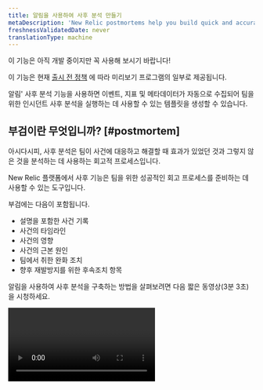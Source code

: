 ```yaml
---
title: 알림을 사용하여 사후 분석 만들기
metaDescription: 'New Relic postmortems help you build quick and accurate postmortems by collecting events, metrics, and metadata automatically.'
freshnessValidatedDate: never
translationType: machine
---
```


<Callout title="시사">
  이 기능은 아직 개발 중이지만 꼭 사용해 보시기 바랍니다!

  이 기능은 현재 [출시 전 정책](/docs/licenses/license-information/referenced-policies/new-relic-pre-release-policy) 에 따라 미리보기 프로그램의 일부로 제공됩니다.
</Callout>

알림&apos; 사후 분석 기능을 사용하면 이벤트, 지표 및 메타데이터가 자동으로 수집되어 팀을 위한 인시던트 사후 분석을 실행하는 데 사용할 수 있는 템플릿을 생성할 수 있습니다.

## 부검이란 무엇입니까? [#postmortem]

아시다시피, 사후 분석은 팀이 사건에 대응하고 해결할 때 효과가 있었던 것과 그렇지 않은 것을 분석하는 데 사용하는 회고적 프로세스입니다.

New Relic 플랫폼에서 사후 기능은 팀을 위한 성공적인 회고 프로세스를 준비하는 데 사용할 수 있는 도구입니다.

부검에는 다음이 포함됩니다.

* 설명을 포함한 사건 기록
* 사건의 타임라인
* 사건의 영향
* 사건의 근본 원인
* 팀에서 취한 완화 조치
* 향후 재발방지를 위한 후속조치 항목

알림을 사용하여 사후 분석을 구축하는 방법을 살펴보려면 다음 짧은 동영상(3분 3초)을 시청하세요.

<Video type="wistia" id="b0jcdks8eb" />

## 우리의 사후 분석 도구를 사용하는 이유는 무엇입니까? [#why-postmortem]

알림 사후 분석은 인시던트와 관련된 데이터를 자동으로 수집하여 팀이 향후 인시던트에 대한 대응 개선을 위한 분석 및 작업 항목에 집중할 수 있도록 해줍니다.

시작할 준비가 되셨습니까? [New Relic 계정](https://newrelic.com/signup) 이 있는지 확인하십시오. 영원히 무료입니다!

## 사후 작성 [#create-postmortem]

이슈가 종료되면 사후 분석을 생성할 수 있습니다.

문제를 찾으려면 <DNT>**[one.newrelic.com &gt; All capabilities](https://one.newrelic.com/all-capabilities) &gt; Alerts &gt; Analyze**</DNT> 으로 이동하여 <DNT>**Issues &amp; activity**</DNT> 클릭하세요.

문제는 동일한 기본 문제와 관련된 인시던트 그룹입니다. 새 인시던트가 생성되면 인시던트 인텔리전스는 새로운 문제를 열고 가능한 상관 관계에 대해 다른 미결 문제를 평가할 수 있습니다.

사후 분석을 작성하려면 다음 단계를 따르십시오.

### 1단계: 사후 페이지 입력 [#postmortem-page]

문제 피드에서 사후 분석을 위한 미해결 문제를 선택합니다.

종료된 문제를 보려면 검색 필드에서 필터 버튼을 클릭한 다음 <DNT>**Closed**</DNT> 문제 상태를 선택하세요.

문제 세부정보 페이지에서 <DNT>**Close**</DNT> 클릭한 다음 <DNT>**Create postmortem**</DNT> 클릭합니다.

### 2단계: 타임라인 검토, 편집 및 댓글 달기 [#edit-event-timeline]

사후 분석은 문제의 수명 기간 동안 이벤트와 메타데이터를 수집하고 이벤트 타임라인을 자동으로 생성합니다.

<img title="The postmortem timeline" alt="A screenshot of the postmortem timeline showing how events are grouped by time and date." src="/images/accounts_screenshot-full_postmortem-1.webp" />

<figcaption>
  특정 이벤트를 축소하거나 확장하여 중요한 것에 더 쉽게 집중할 수 있습니다.
</figcaption>

각 이벤트 유형은 구별을 돕기 위해 다른 색상으로 레이블이 지정됩니다.태그는 유용한 추가 컨텍스트를 제공하는 데 도움이 됩니다.

이벤트 유형에는 이상 인시던트, 인시던트, 배포 및 사용자 활동이 포함됩니다.

이슈의 각 이벤트는 이벤트 카드에 구성됩니다.이벤트 타임라인을 확인하거나 이벤트 카드를 삭제하거나 사용자 이벤트를 추가할 수 있습니다.

### 3단계: (선택 사항) 사용자 이벤트 추가 [#add-user-event]

<Callout variant="tip">
  타임라인에서 메모를 사용자 이벤트로 추가하려면 카드 아래로 마우스를 이동하면 &quot;카드 삽입&quot; 옵션이 표시됩니다.
</Callout>

&quot;카드 삽입&quot;을 클릭하고 컨텍스트를 입력하고 저장합니다.

<img title="postmortem-2.png" alt="Screenshot of New Relic Postmortem Timeline Insert User Card" src="/images/accounts_screenshot-crop_postmortem-2.webp" />

### 4단계: (선택 사항) 이벤트에 대한 의견 남기기 [#comment-event]

타임라인의 모든 이벤트에 대해 댓글을 추가할 수 있습니다.

<img title="Postmortem comments" alt="A screenshot of the postmortem comments field." src="/images/accounts_screenshot-crop_postmortem-4.webp" />

<figcaption>
  댓글을 사용하여 동료와 공동 작업을 하거나 나중에 유용한 컨텍스트를 기억할 수 있습니다.
</figcaption>

### 5단계: 이벤트 메타데이터 검토 [#review-metadata]

사후 메타데이터에는 관련 문제 및 엔터티가 포함됩니다.이들은 자동으로 사후에 추가됩니다.자신과 관련이 없는 연결된 엔터티를 삭제할 수 있습니다.

사건의 시간 프레임도 메타데이터로 포함됩니다.

<img title="Postmortem metadata" alt="A screenshot of the postmortem page showing associated issues and entities, as well as the time frame." src="/images/accounts_screenshot-crop_postmortem-5.webp" />

사후 페이지 상단에서 사고의 심각도 수준을 선택합니다.심각도는 사후 목록 페이지에 표시됩니다.

자동으로 캡처된 시간과 다른 경우 사건의 실제 기간을 반영하도록 시작 및 종료 시간을 조정할 수 있습니다.

### 6단계: 컨텍스트 섹션 작성 [#context-sections]

<img title="Postmortem context fields" alt="A screenshot of the postmortem reporting free text fields" src="/images/accounts_screenshot-crop_postmortem-6.webp" />

사후 분석의 경우 제목 및 <DNT>**What happened**</DNT> 요약 섹션은 필수 필드입니다.

메타데이터 섹션과 이벤트 타임라인은 어떤 엔터티가 언제 어떻게 영향을 받는지에 대한 필수 컨텍스트를 제공합니다.

선택적으로 <DNT>**Root cause**</DNT> 및 <DNT>**Recovery actions**</DNT> 섹션을 작성하여 보다 자세한 소급 기록을 생성할 수 있습니다.

## 사후 분석 보기 [#view-postmortems]

하나 이상의 사후 분석을 만든 후에는 나중에 다시 돌아올 수 있습니다.사후 분석 목록을 보려면 다음 단계를 따르십시오.

1. <DNT>**[one.newrelic.com &gt; All capabilities](https://one.newrelic.com/all-capabilities) &gt; Alerts &gt; Analyze**</DNT> 으로 이동하여 <DNT>**Issues &amp; activity**</DNT> 클릭합니다.

2. <DNT>**Postmortems**</DNT> 탭을 클릭합니다.

   <img title="Postmortem list page" alt="A screenshot of the postmortem list page" src="/images/accounts_screenshot-full_postmortem-edit.webp" />

3. 자세한 사후 기록을 보려면 개별 사후를 선택하십시오.

더 이상 사후 분석이 필요하지 않다고 판단되면 세부 사후 분석 기록에서 <DNT>**Delete postmortem**</DNT> 클릭하세요.
